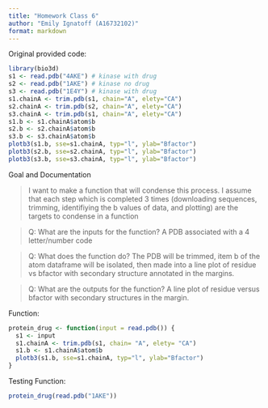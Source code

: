 ```yaml
---
title: "Homework Class 6"
author: "Emily Ignatoff (A16732102)"
format: markdown
---
```

Original provided code:
```r
library(bio3d)
s1 <- read.pdb("4AKE") # kinase with drug
s2 <- read.pdb("1AKE") # kinase no drug
s3 <- read.pdb("1E4Y") # kinase with drug
s1.chainA <- trim.pdb(s1, chain="A", elety="CA")
s2.chainA <- trim.pdb(s2, chain="A", elety="CA")
s3.chainA <- trim.pdb(s1, chain="A", elety="CA")
s1.b <- s1.chainA$atom$b
s2.b <- s2.chainA$atom$b
s3.b <- s3.chainA$atom$b
plotb3(s1.b, sse=s1.chainA, typ="l", ylab="Bfactor")
plotb3(s2.b, sse=s2.chainA, typ="l", ylab="Bfactor")
plotb3(s3.b, sse=s3.chainA, typ="l", ylab="Bfactor")
```
Goal and Documentation

>I want to make a function that will condense this process. I assume that each step which is completed 3 times (downloading sequences, trimming, identifiying the b values of data, and plotting) are the targets to condense in a function


>Q: What are the inputs for the function? A PDB associated with a 4 letter/number code

>Q: What does the function do? The PDB will be trimmed, item b of the atom dataframe will be isolated, then made into a line plot of residue vs bfactor with secondary structure annotated in the margins.

>Q: What are the outputs for the function? A line plot of residue versus bfactor with secondary structures in the margin.


Function:
```r
protein_drug <- function(input = read.pdb()) {
  s1 <- input
  s1.chainA <- trim.pdb(s1, chain= "A", elety= "CA") 
  s1.b <- s1.chainA$atom$b 
  plotb3(s1.b, sse=s1.chainA, typ="l", ylab="Bfactor")  
}
```

Testing Function:
```r
protein_drug(read.pdb("1AKE"))
```

